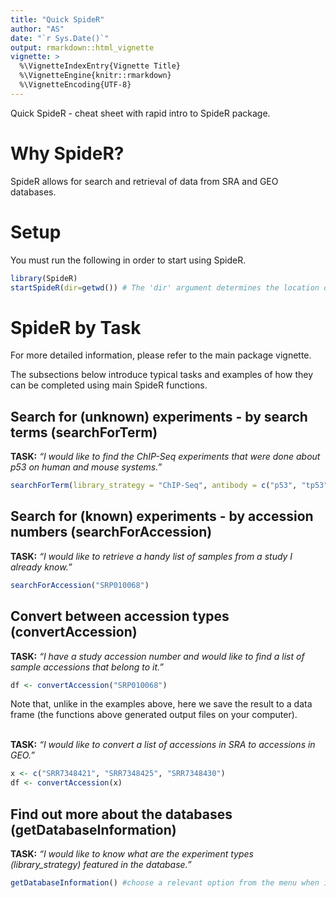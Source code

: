 ```yaml
---
title: "Quick SpideR"
author: "AS"
date: "`r Sys.Date()`"
output: rmarkdown::html_vignette
vignette: >
  %\VignetteIndexEntry{Vignette Title}
  %\VignetteEngine{knitr::rmarkdown}
  %\VignetteEncoding{UTF-8}
---
```



Quick SpideR - cheat sheet with rapid intro to SpideR package.


# Why SpideR?
SpideR allows for search and retrieval of data from SRA and GEO databases.  



# Setup

You must run the following in order to start using SpideR.  

```r
library(SpideR)
startSpideR(dir=getwd()) # The 'dir' argument determines the location of large database files
```


# SpideR by Task
For more detailed information, please refer to the main package vignette.  

The subsections below introduce typical tasks and examples of how they can be completed using main SpideR functions.  


## Search for (unknown) experiments - by search terms (searchForTerm)

**TASK:** *"I would like to find the ChIP-Seq experiments that were done about p53 on human and mouse systems."*  
```r
searchForTerm(library_strategy = "ChIP-Seq", antibody = c("p53", "tp53"), species = c("9606", "10090"))
```



## Search for (known) experiments - by accession numbers (searchForAccession)

**TASK:** *"I would like to retrieve a handy list of samples from a study I already know."*  
```r
searchForAccession("SRP010068")
```


## Convert between accession types (convertAccession)
**TASK:** *"I have a study accession number and would like to find a list of sample accessions that belong to it."*  
```r
df <- convertAccession("SRP010068") 
```

Note that, unlike in the examples above, here we save the result to a data frame (the functions above generated output files on your computer).  
<br>


**TASK:** *"I would like to convert a list of accessions in SRA to accessions in GEO."*  
```r
x <- c("SRR7348421", "SRR7348425", "SRR7348430")
df <- convertAccession(x)
```



## Find out more about the databases (getDatabaseInformation)

**TASK:** *"I would like to know what are the experiment types (library_strategy) featured in the database."*
```r
getDatabaseInformation() #choose a relevant option from the menu when it appears
```


